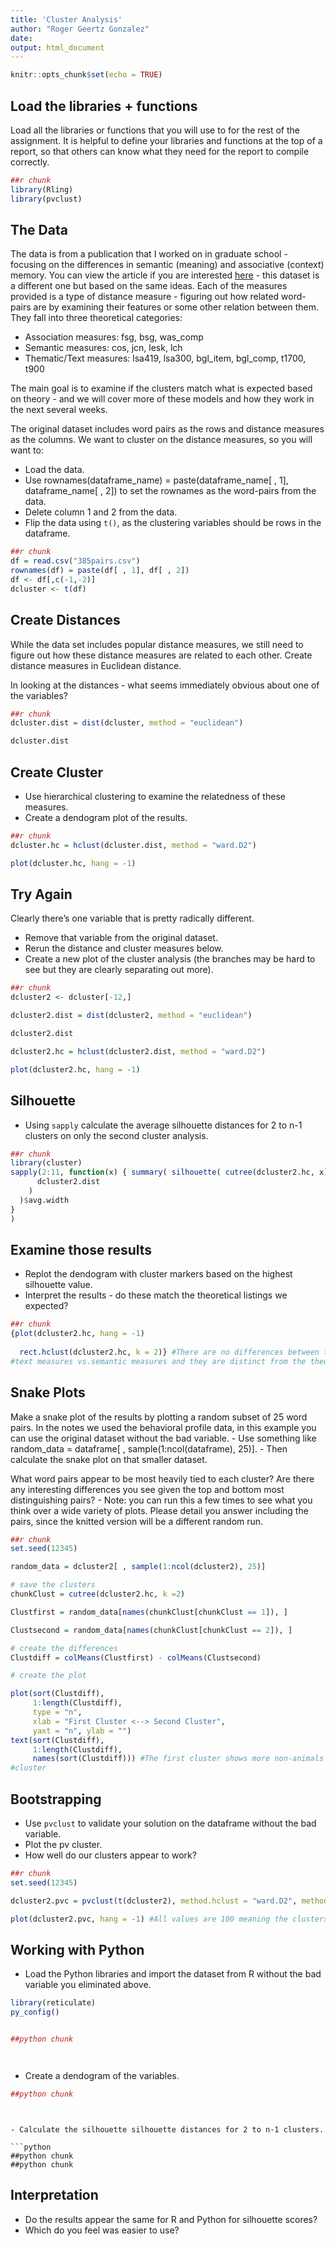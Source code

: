 ---
title: 'Cluster Analysis'
author: "Roger Geertz Gonzalez"
date: 
output: html_document
---

```{r setup, include=FALSE}
knitr::opts_chunk$set(echo = TRUE)
```

## Load the libraries + functions

Load all the libraries or functions that you will use to for the rest of the assignment. It is helpful to define your libraries and functions at the top of a report, so that others can know what they need for the report to compile correctly.

```{r libaries}
##r chunk
library(Rling)
library(pvclust)
```

## The Data

The data is from a publication that I worked on in graduate school - focusing on the differences in semantic (meaning) and associative (context) memory. You can view the article if you are interested [here](https://www.aggieerin.com/pubs/maki%2008.pdf) - this dataset is a different one but based on the same ideas. Each of the measures provided is a type of distance measure - figuring out how related word-pairs are by examining their features or some other relation between them. They fall into three theoretical categories:

- Association measures: fsg, bsg, was_comp
- Semantic measures: cos, jcn, lesk, lch
- Thematic/Text measures: lsa419, lsa300, bgl_item, bgl_comp, t1700, t900

The main goal is to examine if the clusters match what is expected based on theory - and we will cover more of these models and how they work in the next several weeks. 

The original dataset includes word pairs as the rows and distance measures as the columns. We want to cluster on the distance measures, so you will want to:

- Load the data.
- Use rownames(dataframe_name) = paste(dataframe_name[ , 1], dataframe_name[ , 2]) to set the rownames as the word-pairs from the data.
- Delete column 1 and 2 from the data.
- Flip the data using `t()`, as the clustering variables should be rows in the dataframe.

```{r loaddata}
##r chunk
df = read.csv("385pairs.csv")
rownames(df) = paste(df[ , 1], df[ , 2])
df <- df[,c(-1,-2)]
dcluster <- t(df)

```

## Create Distances

While the data set includes popular distance measures, we still need to figure out how these distance measures are related to each other. Create distance measures in Euclidean distance. 

In looking at the distances - what seems immediately obvious about one of the variables? 

```{r distances}
##r chunk
dcluster.dist = dist(dcluster, method = "euclidean")

dcluster.dist
```

## Create Cluster

- Use hierarchical clustering to examine the relatedness of these measures. 
- Create a dendogram plot of the results. 

```{r cluster}
##r chunk
dcluster.hc = hclust(dcluster.dist, method = "ward.D2")

plot(dcluster.hc, hang = -1)
```

## Try Again

Clearly there's one variable that is pretty radically different.

- Remove that variable from the original dataset.
- Rerun the distance and cluster measures below.
- Create a new plot of the cluster analysis (the branches may be hard to see but they are clearly separating out more).

```{r redo}
##r chunk
dcluster2 <- dcluster[-12,]

dcluster2.dist = dist(dcluster2, method = "euclidean")

dcluster2.dist

dcluster2.hc = hclust(dcluster2.dist, method = "ward.D2")

plot(dcluster2.hc, hang = -1)
```

## Silhouette

- Using `sapply` calculate the average silhouette distances for 2 to n-1 clusters on only the second cluster analysis.

```{r}
##r chunk
library(cluster)
sapply(2:11, function(x) { summary( silhouette( cutree(dcluster2.hc, x),
      dcluster2.dist
    )
  )$avg.width
}
)
```

## Examine those results

- Replot the dendogram with cluster markers based on the highest silhouette value.
- Interpret the results - do these match the theoretical listings we expected?

```{r replot}
##r chunk
{plot(dcluster2.hc, hang = -1)
  
  rect.hclust(dcluster2.hc, k = 2)} #There are no differences between thematic/
#text measures vs.semantic measures and they are distinct from the theoretical ones.
```

## Snake Plots

Make a snake plot of the results by plotting a random subset of 25 word pairs. In the notes we used the behavioral profile data, in this example you can use the original dataset without the bad variable. 
  - Use something like random_data = dataframe[ , sample(1:ncol(dataframe), 25)].
  - Then calculate the snake plot on that smaller dataset. 

What word pairs appear to be most heavily tied to each cluster? Are there any interesting differences you see given the top and bottom most distinguishing pairs? 
  - Note: you can run this a few times to see what you think over a wide variety of plots. Please detail you answer including the pairs, since the knitted version will be a different random run. 

```{r snakeplot}
##r chunk
set.seed(12345)

random_data = dcluster2[ , sample(1:ncol(dcluster2), 25)]

# save the clusters
chunkClust = cutree(dcluster2.hc, k =2)

Clustfirst = random_data[names(chunkClust[chunkClust == 1]), ]

Clustsecond = random_data[names(chunkClust[chunkClust == 2]), ]

# create the differences
Clustdiff = colMeans(Clustfirst) - colMeans(Clustsecond)

# create the plot

plot(sort(Clustdiff),
     1:length(Clustdiff),
     type = "n",
     xlab = "First Cluster <--> Second Cluster",
     yaxt = "n", ylab = "")
text(sort(Clustdiff),
     1:length(Clustdiff),
     names(sort(Clustdiff))) #The first cluster shows more non-animals than the second
#cluster
```

## Bootstrapping

- Use `pvclust` to validate your solution on the dataframe without the bad variable.
- Plot the pv cluster. 
- How well do our clusters appear to work? 

```{r pvc}
##r chunk
set.seed(12345)

dcluster2.pvc = pvclust(t(dcluster2), method.hclust = "ward.D2", method.dist = "euclidean")

plot(dcluster2.pvc, hang = -1) #All values are 100 meaning the clusters work well together 
```

## Working with Python

- Load the Python libraries and import the dataset from R without the bad variable you eliminated above. 

```{r}
library(reticulate)
py_config()
```


```{r}

```


```{r}
##python chunk



```


```{r}


```

- Create a dendogram of the variables.

```{r}
##python chunk



```

              
```

- Calculate the silhouette silhouette distances for 2 to n-1 clusters.

```{python silhouette2}
##python chunk 
##python chunk 

```


## Interpretation

- Do the results appear the same for R and Python for silhouette scores?
- Which do you feel was easier to use? 
